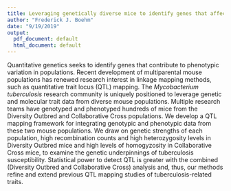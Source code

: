 ```yaml
---
title: Leveraging genetically diverse mice to identify genes that affect tuberculosis susceptibility
author: "Frederick J. Boehm"
date: "9/19/2019"
output:
  pdf_document: default
  html_document: default
---
```


Quantitative genetics seeks to identify genes that contribute to phenotypic 
variation in populations. Recent development of multiparental mouse populations 
has renewed research interest in linkage mapping methods, such as quantitative 
trait locus (QTL) mapping. The *Mycobacterium tuberculosis* research community is 
uniquely positioned to leverage genetic and molecular trait data from diverse 
mouse populations. Multiple research teams have genotyped and phenotyped hundreds 
of mice from the Diversity Outbred and Collaborative Cross populations. We 
develop a QTL mapping framework for integrating genotypic and phenotypic data 
from these two mouse populations. We draw on genetic strengths of each 
population, high recombination counts and high heterozygosity levels in Diversity 
Outbred mice and high levels of homogyzosity in Collaborative Cross mice, to 
examine the genetic underpinnings of tuberculosis susceptibility. Statistical 
power to detect QTL is greater with the combined (Diversity Outbred and 
Collaborative Cross) analysis and, thus, our methods refine and extend previous 
QTL mapping studies of tuberculosis-related traits.


